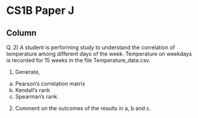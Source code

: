 CS1B Paper J {data-navmenu="R for Actuarial Statistics"}
==============================================================

Column {.tabset}
--------------------------------

Q. 2) A student is performing study to understand the correlation of temperature among 
different days of the week. Temperature on weekdays is recorded for 15 weeks in the file 
Temperature_data.csv.

1.  Generate,
a) Pearson’s correlation matrix 
b) Kendall’s rank 
c) Spearman’s rank 
2.   Comment on the outcomes of the results in a, b and c. 
